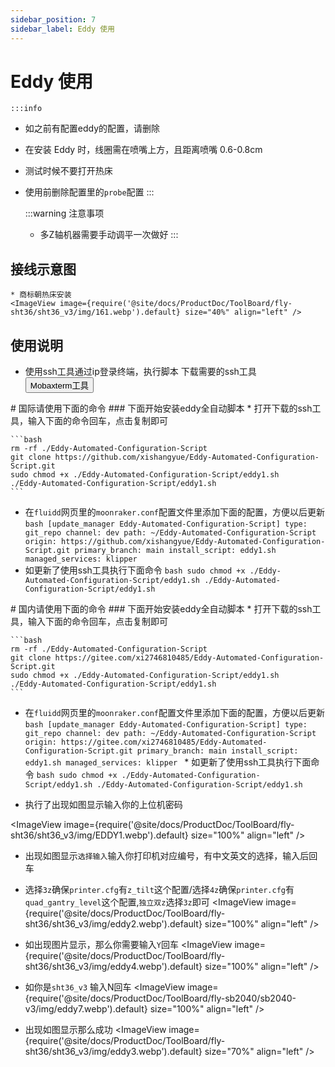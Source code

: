 ```yaml
---
sidebar_position: 7
sidebar_label: Eddy 使用
---
```




# Eddy 使用

    :::info
  * 如之前有配置eddy的配置，请删除
  * 在安装 Eddy 时，线圈需在喷嘴上方，且距离喷嘴 0.6-0.8cm
  * 测试时候不要打开热床
  * 使用前删除配置里的`probe`配置
    :::

    :::warning 注意事项
    * 多Z轴机器需要手动调平一次做好
    :::


## 接线示意图

    * 商标朝热床安装
    <ImageView image={require('@site/docs/ProductDoc/ToolBoard/fly-sht36/sht36_v3/img/161.webp').default} size="40%" align="left" />


## 使用说明
   * 使用ssh工具通过ip登录终端，执行脚本
    下载需要的ssh工具 <Button variant="contained" disableElevation href="/docs/ResDownload/auxiliary_software/">Mobaxterm工具</Button>


<Tabs>
  <TabItem value="eddy1" label="国际使用">
    # 国际请使用下面的命令
    ### 下面开始安装eddy全自动脚本
    * 打开下载的ssh工具，输入下面的命令回车，点击复制即可
    
    ```bash
    rm -rf ./Eddy-Automated-Configuration-Script
    git clone https://github.com/xishangyue/Eddy-Automated-Configuration-Script.git
    sudo chmod +x ./Eddy-Automated-Configuration-Script/eddy1.sh
    ./Eddy-Automated-Configuration-Script/eddy1.sh
    ```
   * 在`fluidd`网页里的`moonraker.conf`配置文件里添加下面的配置，方便以后更新
    ```bash
    [update_manager Eddy-Automated-Configuration-Script]
    type: git_repo
    channel: dev
    path: ~/Eddy-Automated-Configuration-Script
    origin: https://github.com/xishangyue/Eddy-Automated-Configuration-Script.git
    primary_branch: main
    install_script: eddy1.sh
    managed_services: klipper
    ```
   * 如更新了使用ssh工具执行下面命令
    ```bash
    sudo chmod +x ./Eddy-Automated-Configuration-Script/eddy1.sh
    ./Eddy-Automated-Configuration-Script/eddy1.sh
    ```
</TabItem>

  <TabItem value="eddy2" label="国内使用">
# 国内请使用下面的命令
### 下面开始安装eddy全自动脚本
    * 打开下载的ssh工具，输入下面的命令回车，点击复制即可
    
    ```bash
    rm -rf ./Eddy-Automated-Configuration-Script
    git clone https://gitee.com/xi2746810485/Eddy-Automated-Configuration-Script.git
    sudo chmod +x ./Eddy-Automated-Configuration-Script/eddy1.sh
    ./Eddy-Automated-Configuration-Script/eddy1.sh
    ```
   * 在`fluidd`网页里的`moonraker.conf`配置文件里添加下面的配置，方便以后更新
    ```bash
    [update_manager Eddy-Automated-Configuration-Script]
    type: git_repo
    channel: dev
    path: ~/Eddy-Automated-Configuration-Script
    origin: https://gitee.com/xi2746810485/Eddy-Automated-Configuration-Script.git
    primary_branch: main
    install_script: eddy1.sh
    managed_services: klipper
    ```
    * 如更新了使用ssh工具执行下面命令
    ```bash
    sudo chmod +x ./Eddy-Automated-Configuration-Script/eddy1.sh
    ./Eddy-Automated-Configuration-Script/eddy1.sh
    ```
  </TabItem>
</Tabs>


* 执行了出现如图显示输入你的上位机密码

<ImageView image={require('@site/docs/ProductDoc/ToolBoard/fly-sht36/sht36_v3/img/EDDY1.webp').default} size="100%" align="left" />

* 出现如图显示`选择输入`输入你打印机对应编号，有中文英文的选择，输入后回车
* 选择`3z`确保`printer.cfg`有`z_tilt`这个配置/选择`4z`确保`printer.cfg`有`quad_gantry_level`这个配置,`独立双z`选择`3z`即可
<ImageView image={require('@site/docs/ProductDoc/ToolBoard/fly-sht36/sht36_v3/img/eddy2.webp').default} size="100%" align="left" /> 

* 如出现图片显示，那么你需要输入`Y`回车
<ImageView image={require('@site/docs/ProductDoc/ToolBoard/fly-sht36/sht36_v3/img/eddy4.webp').default} size="100%" align="left" />

* 如你是`sht36_v3` 输入N回车
<ImageView image={require('@site/docs/ProductDoc/ToolBoard/fly-sb2040/sb2040-v3/img/eddy7.webp').default} size="100%" align="left" />

* 出现如图显示那么成功
<ImageView image={require('@site/docs/ProductDoc/ToolBoard/fly-sht36/sht36_v3/img/eddy3.webp').default} size="70%" align="left" />

<LDC1612 />